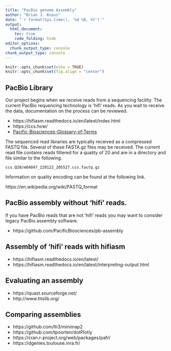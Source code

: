 ```yaml
---
title: "PacBio genome Assembly"
author: "Brian J. Knaus"
date: "`r format(Sys.time(), '%d %B, %Y')`"
output:
  html_document:
    toc: true
    code_folding: hide
editor_options: 
  chunk_output_type: console
chunk_output_type: console
---
```



```r
knitr::opts_chunk$set(echo = TRUE)
knitr::opts_chunk$set(fig.align = "center")
```



## PacBio Library


Our project begins when we receive reads from a sequencing facility.
The current PacBio requencing technology is 'hifi' reads.
As you wait to receive the data, documentation on the process can be reviewed.

- https://hifiasm.readthedocs.io/en/latest/index.html
- https://ccs.how/
- [Pacific-Biosciences-Glossary-of-Terms](./Pacific-Biosciences-Glossary-of-Terms.pdf)


The sequenced read libraries are typically received as a compressed FASTQ file.
Several of these FASTA.gz files may be received.
The current read file contains reads filtered for a quality of 20 and are in a directory and file similar to the following.

```
ccs.Q20/m64047_220122_205527.ccs.fastq.gz
```


Information on quality encoding can be found at the following link.

https://en.wikipedia.org/wiki/FASTQ_format


## PacBio assembly without 'hifi' reads.


If you have PacBio reads that are not 'hifi' reads you may want to consider legacy PacBio assembly software.

- https://github.com/PacificBiosciences/pb-assembly


## Assembly of 'hifi' reads with hifiasm

- https://hifiasm.readthedocs.io/en/latest/
- https://hifiasm.readthedocs.io/en/latest/interpreting-output.html


## Evaluating an assembly


- https://quast.sourceforge.net/
- http://www.htslib.org/


## Comparing assemblies


- https://github.com/lh3/minimap2
- https://github.com/tpoorten/dotPlotly
- https://cran.r-project.org/web/packages/pafr/
- https://dgenies.toulouse.inra.fr/







